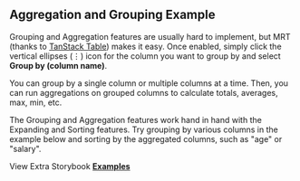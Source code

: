 
<Head>
  <title>Aggregation and Grouping Example - Mantine React Table Docs</title>
  <meta
    name="description"
    content="A Mantine React Table example demonstrating aggregation and grouping. See how you can group rows by a column and aggregate the values of other columns."
  />
  <meta
    property="og:title"
    content="Aggregation and Grouping Mantine React Table Example"
  />
  <meta
    property="og:description"
    content="Learn how to take advantage of advanced MRT features, suc as pagination, filtering, sorting, selection, detail panels, column ordering, pinning, custom toolbars, and more"
  />
</Head>

## Aggregation and Grouping Example

Grouping and Aggregation features are usually hard to implement, but MRT (thanks to [TanStack Table](https://tanstack.com/table/v8/docs/api/features/grouping)) makes it easy. Once enabled, simply click the vertical ellipses (⋮) icon for the column you want to group by and select **Group by (column name)**.

You can group by a single column or multiple columns at a time. Then, you can run aggregations on grouped columns to calculate totals, averages, max, min, etc.

The Grouping and Aggregation features work hand in hand with the Expanding and Sorting features. Try grouping by various columns in the example below and sorting by the aggregated columns, such as "age" or "salary".

<Example />

View Extra Storybook **[Examples](https://www.mantine-react-table.dev/?path=/story/features-aggregation-examples)**
